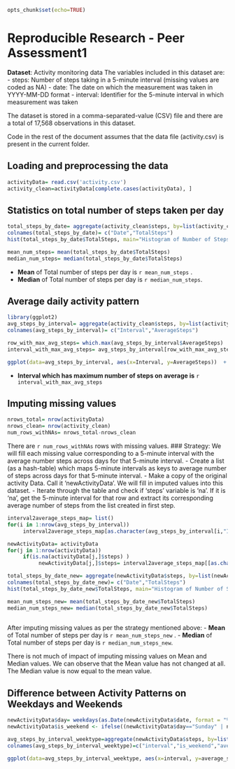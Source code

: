 ```r
opts_chunk$set(echo=TRUE)
```
# Reproducible Research - Peer Assessment1

**Dataset**: Activity monitoring data 
The variables included in this dataset are:
- steps: Number of steps taking in a 5-minute interval (missing values are coded as NA)
- date: The date on which the measurement was taken in YYYY-MM-DD format
- interval: Identifier for the 5-minute interval in which measurement was taken

The dataset is stored in a comma-separated-value (CSV) file and there are a total of 17,568 observations in this dataset.  

Code in the rest of the document assumes that the data file (activity.csv) is present in the current folder.  

## Loading and preprocessing the data
```r
activityData= read.csv('activity.csv')
activity_clean=activityData[complete.cases(activityData), ]

```


##  Statistics on total number of steps taken per day
```r
total_steps_by_date= aggregate(activity_clean$steps, by=list(activity_clean$date), FUN=sum)
colnames(total_steps_by_date)= c("Date","TotalSteps")
hist(total_steps_by_date$TotalSteps, main="Histogram of Number of Steps per day", xlab="Total Number of Steps per day")

mean_num_steps= mean(total_steps_by_date$TotalSteps)
median_num_steps= median(total_steps_by_date$TotalSteps)
```

- **Mean** of Total number of steps per day is `r mean_num_steps` .
- **Median** of Total number of steps per day is `r median_num_steps`.

## Average daily activity pattern
```r
library(ggplot2)
avg_steps_by_interval= aggregate(activity_clean$steps, by=list(activity_clean$interval), FUN=mean)
colnames(avg_steps_by_interval)= c("Interval","AverageSteps")

row_with_max_avg_steps= which.max(avg_steps_by_interval$AverageSteps)
interval_with_max_avg_steps= avg_steps_by_interval[row_with_max_avg_steps,]$Interval

ggplot(data=avg_steps_by_interval, aes(x=Interval, y=AverageSteps))  + geom_line(colour="black") + ggtitle("Average Daily Activity Pattern") + geom_point(color="red", x=interval_with_max_avg_steps, y=max(avg_steps_by_interval$AverageSteps))

```
- **Interval which has maximum number of steps on average is** `r interval_with_max_avg_steps`

## Imputing missing values
```r
nrows_total= nrow(activityData)
nrows_clean= nrow(activity_clean)
num_rows_withNAs= nrows_total-nrows_clean
```

There are `r num_rows_withNAs` rows with missing values.
### Strategy: 
We will fill each missing value corresponding to a 5-minute interval with the average number steps across days for that 5-minute interval.
- Create a list (as a hash-table) which maps 5-minute intervals as keys to average number of steps across days for that 5-minute interval.
- Make a copy of the original activity Data. Call it 'newActivityData'. We will fill in imputed values into this dataset.
- Iterate through the table and check if 'steps' variable is 'na'. If it is 'na', get the 5-minute interval for that row and extract its corresponding average number of steps from the list created in first step.


```r
interval2average_steps_map= list()
for(i in 1:nrow(avg_steps_by_interval))
     interval2average_steps_map[as.character(avg_steps_by_interval[i,"Interval"])]= avg_steps_by_interval[i,"AverageSteps"]

newActivityData= activityData
for(j in 1:nrow(activityData))
     if(is.na(activityData[j,]$steps) )
          newActivityData[j,]$steps= interval2average_steps_map[[as.character(activityData[j,]$interval)]]

total_steps_by_date_new= aggregate(newActivityData$steps, by=list(newActivityData$date), FUN=sum)
colnames(total_steps_by_date_new)= c("Date","TotalSteps")
hist(total_steps_by_date_new$TotalSteps, main="Histogram of Number of Steps per day After Imputing Missing Values", xlab="Total Number of Steps per day")

mean_num_steps_new= mean(total_steps_by_date_new$TotalSteps)
median_num_steps_new= median(total_steps_by_date_new$TotalSteps)
              
```
After imputing missing values as per the strategy mentioned above:
- **Mean** of Total number of steps per day is `r mean_num_steps_new` .
- **Median** of Total number of steps per day is `r median_num_steps_new`.

There is not much of impact of imputing missing values on Mean and Median values. We can observe that the Mean value has not changed at all. The Median value is now equal to the mean value. 

## Difference between Activity Patterns on Weekdays and Weekends

```r
newActivityData$day= weekdays(as.Date(newActivityData$date, format = "%Y-%m-%d"))
newActivityData$is_weekend <- ifelse((newActivityData$day=="Sunday" | newActivityData$day=="Saturday") ,"weekend", "weekday")

avg_steps_by_interval_weektype=aggregate(newActivityData$steps, by=list(newActivityData$interval, newActivityData$is_weekend), FUN=mean)
colnames(avg_steps_by_interval_weektype)=c("interval","is_weekend","average_steps")

ggplot(data=avg_steps_by_interval_weektype, aes(x=interval, y=average_steps))  + geom_line(colour="black") + ggtitle(" Daily Activity Pattern: Weekdays vs Weekends") + facet_grid(is_weekend~.)
```










